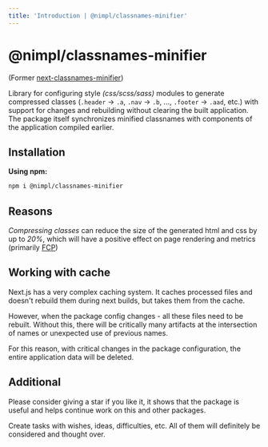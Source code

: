```yaml
---
title: 'Introduction | @nimpl/classnames-minifier'
---
```



# @nimpl/classnames-minifier

<PackageLinks npmName="@nimpl/classnames-minifier" githubName="nimpl-classnames-minifier" />

(Former [next-classnames-minifier](https://www.npmjs.com/package/next-classnames-minifier))

Library for configuring style _(css/scss/sass)_ modules to generate compressed classes (`.header` -> `.a`, `.nav` -> `.b`, ..., `.footer` -> `.aad`, etc.) with support for changes and rebuilding without clearing the built application. The package itself synchronizes minified classnames with components of the application compiled earlier.

## Installation

**Using npm:**
```sh npm2yarn copy
npm i @nimpl/classnames-minifier
```

## Reasons

*Compressing classes* can reduce the size of the generated html and css by up to *20%*, which will have a positive effect on page rendering and metrics (primarily [FCP](https://web.dev/first-contentful-paint/))

## Working with cache

Next.js has a very complex caching system. It caches processed files and doesn't rebuild them during next builds, but takes them from the cache.

However, when the package config changes - all these files need to be rebuilt. Without this, there will be critically many artifacts at the intersection of names or unexpected use of previous names.

For this reason, with critical changes in the package configuration, the entire application data will be deleted.

## Additional

Please consider giving a star if you like it, it shows that the package is useful and helps continue work on this and other packages.

Create tasks with wishes, ideas, difficulties, etc. All of them will definitely be considered and thought over.
